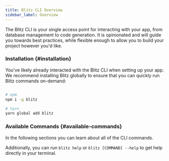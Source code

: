 ```yaml
---
title: Blitz CLI Overview
sidebar_label: Overview
---
```


The Blitz CLI is your single access point for interacting with your app, from database management to code generation. It is opinionated and will guide you towards best practices, while flexible enough to allow you to build your project however you'd like.

### Installation {#installation}

You've likely already interacted with the Blitz CLI when setting up your app. We recommend installing Blitz globally to ensure that you can quickly run Blitz commands on-demand:

```bash

# npm
npm i -g blitz

# Yarn
yarn global add blitz
```

### Available Commands {#available-commands}

In the following sections you can learn about all of the CLI commands.

Additionally, you can run `blitz help` or `blitz [COMMAND] --help` to get help directly in your terminal.
